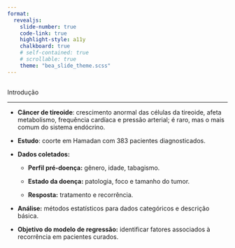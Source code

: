 ```yaml
---
format: 
  revealjs:
    slide-number: true
    code-link: true
    highlight-style: a11y
    chalkboard: true
    # self-contained: true
    # scrollable: true
    theme: "bea_slide_theme.scss"
---
```


##  {#introducao data-menu-title="Introdução"}

[Introdução]{.slide-title}

<hr>

- **Câncer de tireoide**: crescimento anormal das células da tireoide, afeta metabolismo, frequência cardíaca e pressão arterial; é raro, mas o mais comum do sistema endócrino.

- **Estudo**: coorte em Hamadan com 383 pacientes diagnosticados.

- **Dados coletados:**

    - **Perfil pré-doença:** gênero, idade, tabagismo.

    - **Estado da doença:** patologia, foco e tamanho do tumor.

    - **Resposta:** tratamento e recorrência.

- **Análise:** métodos estatísticos para dados categóricos e descrição básica.

- **Objetivo do modelo de regressão:** identificar fatores associados à recorrência em pacientes curados.
